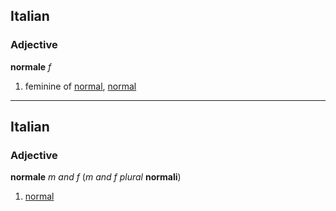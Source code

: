 ==Italian==
===Adjective===
'''normale''' ''f''

# feminine of [[normal#French|normal]], [[normal]]

----

==Italian==
===Adjective===
'''normale''' ''m and f'' (''m and f plural'' '''normali''')

#[[normal]]